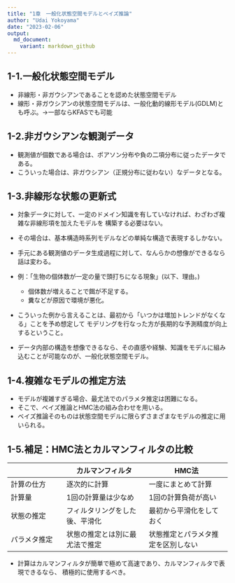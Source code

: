 ```yaml
---
title: "1章　一般化状態空間モデルとベイズ推論"
author: "Udai Yokoyama"
date: "2023-02-06"
output:
  md_document:
    variant: markdown_github
---
```


## 1-1.一般化状態空間モデル

-   非線形・非ガウシアンであることを認めた状態空間モデル
-   線形・非ガウシアンの状態空間モデルは、一般化動的線形モデル(GDLM)とも呼ぶ。→一部ならKFASでも可能

## 1-2.非ガウシアンな観測データ

-   観測値が個数である場合は、ポアソン分布や負の二項分布に従ったデータである。
-   こういった場合は、非ガウシアン（正規分布に従わない）なデータとなる。

## 1-3.非線形な状態の更新式

-   対象データに対して、一定のドメイン知識を有していなければ、わざわざ複雑な非線形項を加えたモデルを 構築する必要はない。

-   その場合は、基本構造時系列モデルなどの単純な構造で表現するしかない。

-   手元にある観測値のデータ生成過程に対して、なんらかの想像ができるなら話は変わる。

-   例：「生物の個体数が一定の量で頭打ちになる現象」(以下、理由。)

    -   個体数が増えることで餌が不足する。
    -   糞などが原因で環境が悪化。

-   こういった例から言えることは、最初から「いつかは増加トレンドがなくなる」ことを予め想定して モデリングを行なった方が長期的な予測精度が向上するということ。

-   データ内部の構造を想像できるなら、その直感や経験、知識をモデルに組み込むことが可能なのが、一般化状態空間モデル。

## 1-4.複雑なモデルの推定方法

-   モデルが複雑すぎる場合、最尤法でのパラメタ推定は困難になる。
-   そこで、ベイズ推論とHMC法の組み合わせを用いる。
-   ベイズ推論そのものは状態空間モデルに限らずさまざまなモデルの推定に用いられる。

## 1-5.補足：HMC法とカルマンフィルタの比較

|              | カルマンフィルタ               | HMC法                              |
|------------------|---------------------------|---------------------------|
| 計算の仕方   | 逐次的に計算                   | 一度にまとめて計算                 |
| 計算量       | 1回の計算量は少なめ            | 1回の計算負荷が高い                |
| 状態の推定   | フィルタリングをした後、平滑化 | 最初から平滑化をしておく           |
| パラメタ推定 | 状態の推定とは別に最尤法で推定 | 状態推定とパラメタ推定を区別しない |

- 計算はカルマンフィルタが簡単で極めて高速であり、カルマンフィルタで表現できるなら、
  積極的に使用するべき。
  
